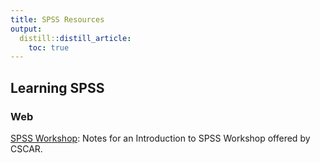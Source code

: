 ```yaml
---
title: SPSS Resources
output:
  distill::distill_article:
    toc: true
---
```


## Learning SPSS

### Web

[SPSS Workshop](https://cscar.github.io/workshop-spss/): Notes for an Introduction to SPSS Workshop offered by CSCAR.
